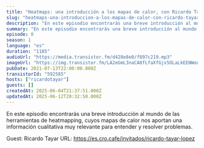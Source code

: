 ```yaml
---
title: "Heatmaps: una introducción a los mapas de calor, con Ricardo Tayar"
slug: "heatmaps-una-introduccion-a-los-mapas-de-calor-con-ricardo-tayar"
description: "En este episodio encontrarás una breve introducción al mundo de las herramientas de heatmapping, cuyos mapas de calor nos aportan una información cualitativa muy relevante para entender y resolver problemas.\n\n\n\n\nGuest: Ricardo Tayar\nURL: https://es.cro.cafe/invitados/ricardo-tayar-lopez\n"
summary: "En este episodio encontrarás una breve introducción al mundo de las herramientas de heatmapping, cuyos mapas de calor nos aportan una información cualitativa muy relevante para entender y resolver problemas."
episode: 0
season: 1
language: "es"
duration: "1185"
audioUrl: "https://media.transistor.fm/d428e8e0/f897c219.mp3"
imageUrl: "https://img.transistor.fm/LA2eGmL3naCA8fLfaXfGjx5OLaLkEENWonbqEJ-zPnk/rs:fill:3000:3000:1/q:60/aHR0cHM6Ly9pbWct/dXBsb2FkLXByb2R1/Y3Rpb24udHJhbnNp/c3Rvci5mbS82OGYz/NWZkY2M4MWVhYTk4/YzNlYWE0NzNhZTI0/ZjYzOS5qcGc.webp"
pubDate: 2021-07-13T22:00:00.000Z
transistorId: "592585"
hosts: ["ricardotayar"]
guests: []
createdAt: 2025-06-04T21:37:51.000Z
updatedAt: 2025-06-12T20:32:50.000Z
---
```


En este episodio encontrarás una breve introducción al mundo de las herramientas de heatmapping, cuyos mapas de calor nos aportan una información cualitativa muy relevante para entender y resolver problemas.

Guest: Ricardo Tayar
URL: https://es.cro.cafe/invitados/ricardo-tayar-lopez
